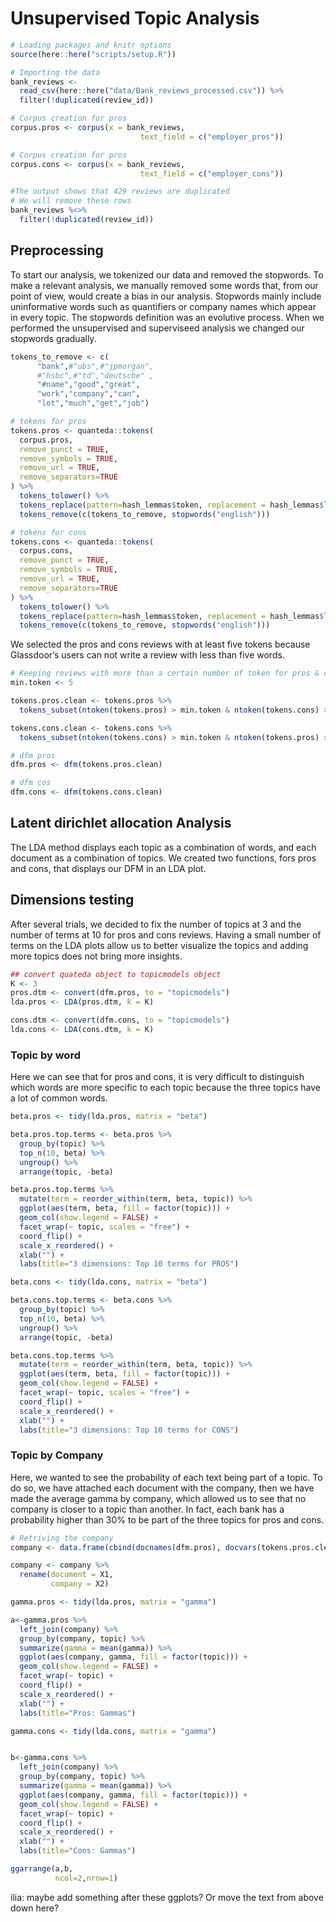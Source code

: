 # Unsupervised Topic Analysis 

```r
# Loading packages and knitr options
source(here::here("scripts/setup.R"))
```

```r
# Importing the data
bank_reviews <-
  read_csv(here::here("data/Bank_reviews_processed.csv")) %>%
  filter(!duplicated(review_id))

# Corpus creation for pros
corpus.pros <- corpus(x = bank_reviews,
                             text_field = c("employer_pros"))

# Corpus creation for pros
corpus.cons <- corpus(x = bank_reviews,
                             text_field = c("employer_cons"))
```

```r
#The output shows that 429 reviews are duplicated
# We will remove these rows
bank_reviews %<>%
  filter(!duplicated(review_id))
```

## Preprocessing

To start our analysis, we tokenized our data and removed the stopwords. To make a relevant analysis, we manually removed some words that, from our point of view, would create a bias in our analysis. Stopwords mainly include uninformative words such as quantifiers or company names which appear in every topic. The stopwords definition was an evolutive process. When we performed the unsupervised and superviseed analysis we changed our stopwords gradually. 
```r
tokens_to_remove <- c(
      "bank",#"ubs",#"jpmorgan",
      #"hsbc",#"td","deutsche" ,
      "#name","good","great",
      "work","company","can",
      "lot","much","get","job")
```


```r
# tokens for pros
tokens.pros <- quanteda::tokens(
  corpus.pros,
  remove_punct = TRUE,
  remove_symbols = TRUE,
  remove_url = TRUE,
  remove_separators=TRUE
) %>%
  tokens_tolower() %>%
  tokens_replace(pattern=hash_lemmas$token, replacement = hash_lemmas$lemma) %>%
  tokens_remove(c(tokens_to_remove, stopwords("english")))

# tokens for cons
tokens.cons <- quanteda::tokens(
  corpus.cons,
  remove_punct = TRUE,
  remove_symbols = TRUE,
  remove_url = TRUE,
  remove_separators=TRUE
) %>%
  tokens_tolower() %>%
  tokens_replace(pattern=hash_lemmas$token, replacement = hash_lemmas$lemma) %>%
  tokens_remove(c(tokens_to_remove, stopwords("english")))
```

We selected the pros and cons reviews with at least five tokens because Glassdoor's users can not write a review with less than five words. 
```r
# Keeping reviews with more than a certain number of token for pros & cons
min.token <- 5

tokens.pros.clean <- tokens.pros %>%
  tokens_subset(ntoken(tokens.pros) > min.token & ntoken(tokens.cons) > min.token)

tokens.cons.clean <- tokens.cons %>%
  tokens_subset(ntoken(tokens.cons) > min.token & ntoken(tokens.pros) > min.token)
```

```r
# dfm pros
dfm.pros <- dfm(tokens.pros.clean)

# dfm cos
dfm.cons <- dfm(tokens.cons.clean)
```

## Latent dirichlet allocation Analysis

The LDA method displays each topic as a combination of words, and each document as a combination of topics. We created two functions, fors pros and cons, that displays our DFM in an LDA plot. 

## Dimensions testing

After several trials, we decided to fix the number of topics at 3 and the number of terms at 10 for pros and cons reviews. Having a small number of terms on the LDA plots allow us to better visualize the topics and adding more topics does not bring more insights.

```r
## convert quateda object to topicmodels object
K <- 3
pros.dtm <- convert(dfm.pros, to = "topicmodels")
lda.pros <- LDA(pros.dtm, k = K)

cons.dtm <- convert(dfm.cons, to = "topicmodels")
lda.cons <- LDA(cons.dtm, k = K)
```

### Topic by word
Here we can see that for pros and cons, it is very difficult to distinguish which words are more specific to each topic because the three topics have a lot of common words. 

```r
beta.pros <- tidy(lda.pros, matrix = "beta")

beta.pros.top.terms <- beta.pros %>%
  group_by(topic) %>%
  top_n(10, beta) %>%
  ungroup() %>%
  arrange(topic, -beta)

beta.pros.top.terms %>%
  mutate(term = reorder_within(term, beta, topic)) %>%
  ggplot(aes(term, beta, fill = factor(topic))) +
  geom_col(show.legend = FALSE) +
  facet_wrap(~ topic, scales = "free") +
  coord_flip() +
  scale_x_reordered() +
  xlab("") +
  labs(title="3 dimensions: Top 10 terms for PROS")
```


```r
beta.cons <- tidy(lda.cons, matrix = "beta")

beta.cons.top.terms <- beta.cons %>%
  group_by(topic) %>%
  top_n(10, beta) %>%
  ungroup() %>%
  arrange(topic, -beta)

beta.cons.top.terms %>%
  mutate(term = reorder_within(term, beta, topic)) %>%
  ggplot(aes(term, beta, fill = factor(topic))) +
  geom_col(show.legend = FALSE) +
  facet_wrap(~ topic, scales = "free") +
  coord_flip() +
  scale_x_reordered() +
  xlab("") +
  labs(title="3 dimensions: Top 10 terms for CONS")
```


### Topic by Company 
Here, we wanted to see the probability of each text being part of a topic. To do so, we have attached each document with the company, then we have made the average gamma by company, which allowed us to see that no company is closer to a topic than another. In fact, each bank has a probability higher than 30% to be part of the three topics for pros and cons. 
```r
# Retriving the company
company <- data.frame(cbind(docnames(dfm.pros), docvars(tokens.pros.clean, "company")), stringsAsFactors = FALSE)

company <- company %>%
  rename(document = X1,
         company = X2)
```


```r
gamma.pros <- tidy(lda.pros, matrix = "gamma")

a<-gamma.pros %>%
  left_join(company) %>%
  group_by(company, topic) %>%
  summarize(gamma = mean(gamma)) %>%
  ggplot(aes(company, gamma, fill = factor(topic))) +
  geom_col(show.legend = FALSE) +
  facet_wrap(~ topic) +
  coord_flip() +
  scale_x_reordered() +
  xlab("") +
  labs(title="Pros: Gammas")
```


```r
gamma.cons <- tidy(lda.cons, matrix = "gamma")


b<-gamma.cons %>%
  left_join(company) %>%
  group_by(company, topic) %>%
  summarize(gamma = mean(gamma)) %>%
  ggplot(aes(company, gamma, fill = factor(topic))) +
  geom_col(show.legend = FALSE) +
  facet_wrap(~ topic) +
  coord_flip() +
  scale_x_reordered() +
  xlab("") +
  labs(title="Cons: Gammas")

ggarrange(a,b,
          ncol=2,nrow=1)
```


ilia: maybe add something after these ggplots? Or move the text from above down here?
